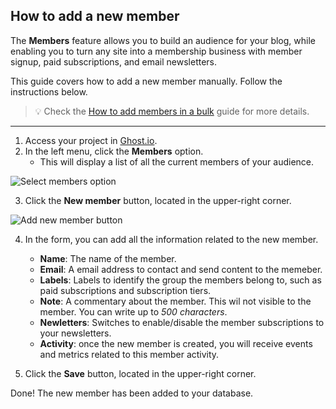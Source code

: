 ## How to add a new member

The **Members** feature allows you to build an audience for your blog, while enabling you to turn any site into a membership business with member signup, paid subscriptions, and email newsletters.

This guide covers how to add a new member manually. Follow the instructions below.

> 💡 Check the [How to add members in a bulk](https://tech-writer-test.netlify.app/manage-account/add-members-bulk) guide for more details.

---

1. Access your project in [Ghost.io](https://account.ghost.org/signin).
2. In the left menu, click the **Members** option.
   - This will display a list of all the current members of your audience.

![Select members option](public/images/prints-ui/members/add-member-home.png)

3. Click the **New member** button, located in the upper-right corner.

![Add new member button](public/images/prints-ui/members/add-new-member.png)

4. In the form, you can add all the information related to the new member.

   - **Name**: The name of the member.
   - **Email**: A email address to contact and send content to the memeber.
   - **Labels**: Labels to identify the group the members belong to, such as paid subscriptions and subscription tiers.
   - **Note**: A commentary about the member. This wil not visible to the member. You can write up to _500 characters_.
   - **Newletters**: Switches to enable/disable the member subscriptions to your newsletters.
   - **Activity**: once the new member is created, you will receive events and metrics related to this member activity.

5. Click the **Save** button, located in the upper-right corner.

Done! The new member has been added to your database.
